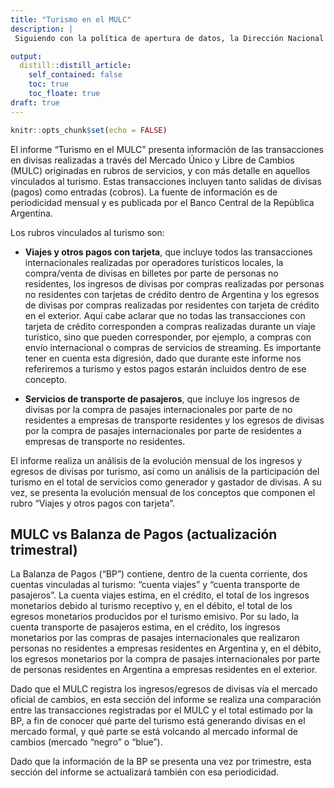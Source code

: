 ```yaml
---
title: "Turismo en el MULC"
description: |
 Siguiendo con la política de apertura de datos, la Dirección Nacional de Mercados y Estadísticas pone a disposición los informes que analizan la participación del turismo dentro del Mercado Único y Libre de Cambios.

output:
  distill::distill_article:
    self_contained: false
    toc: true
    toc_floate: true
draft: true    
---
```


```r
knitr::opts_chunk$set(echo = FALSE)
```

El informe "Turismo en el MULC" presenta información de las transacciones en divisas realizadas a través del Mercado Único y Libre de Cambios (MULC) originadas en rubros de servicios, y con más detalle en aquellos vinculados al turismo. Estas transacciones incluyen tanto salidas de divisas (pagos) como entradas (cobros). La fuente de información es de periodicidad mensual y es publicada por el Banco Central de la República Argentina. 

Los rubros vinculados al turismo son: 

+   **Viajes y otros pagos con tarjeta**, que incluye todos las transacciones internacionales realizadas por operadores turísticos locales, la compra/venta de divisas en billetes por parte de personas no residentes, los ingresos de divisas por compras realizadas por personas no residentes con tarjetas de crédito dentro de Argentina y los egresos de divisas por compras realizadas por residentes con tarjeta de crédito en el exterior. Aquí cabe aclarar que no todas las transacciones con tarjeta de crédito corresponden a compras realizadas durante un viaje turístico, sino que pueden corresponder, por ejemplo, a compras con envío internacional o compras de servicios de streaming. Es importante tener en cuenta esta digresión, dado que durante este informe nos referiremos a turismo y estos pagos estarán incluidos dentro de ese concepto. 

+   **Servicios de transporte de pasajeros**, que incluye los ingresos de divisas por la compra de pasajes internacionales por parte de no residentes a empresas de transporte residentes y los egresos de divisas por la compra de pasajes internacionales por parte de residentes a empresas de transporte no residentes. 

El informe realiza un análisis de la evolución mensual de los ingresos y egresos de divisas por turismo, así como un análisis de la participación del turismo en el total de servicios como generador y gastador de divisas. A su vez, se presenta la evolución mensual de los conceptos que componen el rubro "Viajes y otros pagos con tarjeta".

## MULC vs Balanza de Pagos (actualización trimestral)

La Balanza de Pagos ("BP") contiene, dentro de la cuenta corriente, dos cuentas vinculadas al turismo: "cuenta viajes" y "cuenta transporte de pasajeros". La cuenta viajes estima, en el crédito, el total de los ingresos monetarios debido al turismo receptivo y, en el débito, el total de los egresos monetarios producidos por el turismo emisivo. Por su lado, la cuenta transporte de pasajeros estima, en el crédito, los ingresos monetarios por las compras de pasajes internacionales que realizaron personas no residentes a empresas residentes en Argentina y, en el débito, los egresos monetarios por la compra de pasajes internacionales por parte de personas residentes en Argentina a empresas residentes en el exterior.

Dado que el MULC registra los ingresos/egresos de divisas vía el mercado oficial de cambios, en esta sección del informe se realiza una comparación entre las transacciones registradas por el MULC y el total estimado por la BP, a fin de conocer qué parte del turismo está generando divisas en el mercado formal, y qué parte se está volcando al mercado informal de cambios (mercado "negro" o "blue").

Dado que la información de la BP se presenta una vez por trimestre, esta sección del informe se actualizará también con esa periodicidad. 

